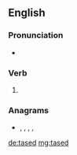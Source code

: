 {{also|TASed}}
==English==

===Pronunciation===
* {{IPA|/teɪzd/|lang=en}}

===Verb===
{{head|en|verb form}}

# {{en-past of|tase}}

===Anagrams===
* {{l|en|dates}}, {{l|en|desat}}, {{l|en|sated}}, {{l|en|stead}}, {{l|en|tsade}}

[[de:tased]]
[[mg:tased]]